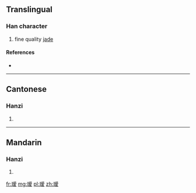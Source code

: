 {{also|璦}}
==Translingual==

===Han character===
{{Han char|rn=96|rad=玉|as=10|sn=14|four=|canj=MGBBE,XMGBB}}

# fine quality [[jade]]

====References====
* {{Han ref|kx=0740.111|hdz=21131.070|uh=7477|ud=29815}}

----

==Cantonese==

===Hanzi===
{{yue-hanzi|jyut=|y=oi3|tra=璦}}

# {{defn|lang=yue|sort=玉10}}

----

==Mandarin==

===Hanzi===
{{cmn-hanzi|tra=璦|pin=[[ài]] ([[ai4]])|wg=ai<sup>4</sup>}}

# {{defn|lang=cmn|sort=玉10}}

[[fr:瑷]]
[[mg:瑷]]
[[pl:瑷]]
[[zh:瑷]]